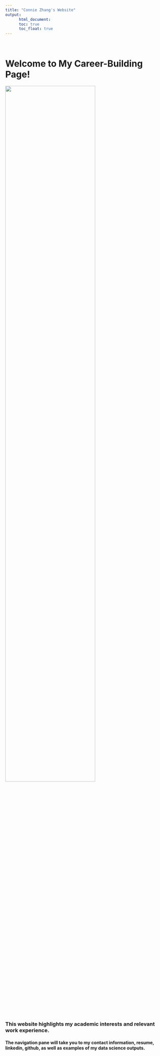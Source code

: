 ```yaml
---
title: "Connie Zhang's Website"
output:
      html_document:
      toc: true
      toc_float: true
---
```

<br/>

# Welcome to My Career-Building Page! 

<img src="images/IMG_5760.jpeg" style="width:75%">

### This website highlights my academic interests and relevant work experience. 


#### The navigation pane will take you to my contact information, resume, linkedin, github, as well as examples of my data science outputs. 